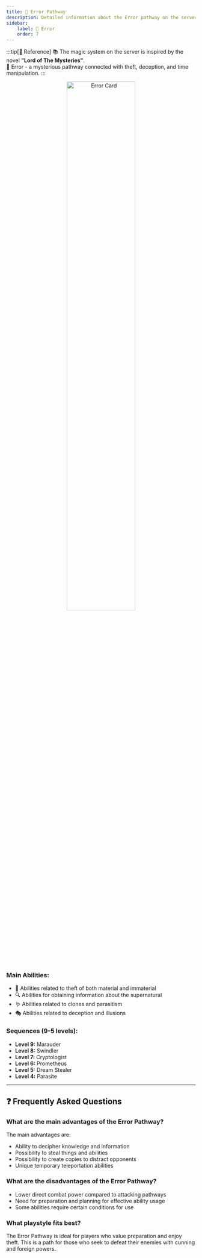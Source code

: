 ```yaml
---
title: 🔄 Error Pathway
description: Detailed information about the Error pathway on the server
sidebar:
    label: 🔄 Error
    order: 7
---
```



:::tip[📖 Reference]
📚 The magic system on the server is inspired by the novel **"Lord of The Mysteries"**.<br/>
🔄 Error - a mysterious pathway connected with theft, deception, and time manipulation.
:::

<p align="center">
    <img
        src={card.src}
        width="60%"
        alt="Error Card"
    />
</p>

### Main Abilities:
- 🎯 Abilities related to theft of both material and immaterial
- 🔍 Abilities for obtaining information about the supernatural
- 🪱 Abilities related to clones and parasitism
- 🎭 Abilities related to deception and illusions

### Sequences (9-5 levels):

- **Level 9:** Marauder
- **Level 8:** Swindler
- **Level 7:** Cryptologist
- **Level 6:** Prometheus
- **Level 5:** Dream Stealer
- **Level 4:** Parasite
---

## ❓ Frequently Asked Questions

### What are the main advantages of the Error Pathway?
The main advantages are:
- Ability to decipher knowledge and information
- Possibility to steal things and abilities
- Possibility to create copies to distract opponents
- Unique temporary teleportation abilities

### What are the disadvantages of the Error Pathway?
- Lower direct combat power compared to attacking pathways
- Need for preparation and planning for effective ability usage
- Some abilities require certain conditions for use

### What playstyle fits best?
The Error Pathway is ideal for players who value preparation and enjoy theft. This is a path for those who seek to defeat their enemies with cunning and foreign powers.